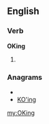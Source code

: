 ==English==

===Verb===
'''OKing'''

# {{present participle of|[[OK]]}}

===Anagrams===
* {{alphagram|gikno}}
* [[KO'ing#English|KO'ing]]

[[my:OKing]]